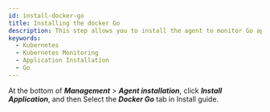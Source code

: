 ```yaml
---
id: install-docker-go
title: Installing the docker Go
description: This step allows you to install the agent to monitor Go applications in the container.
keywords:
  - Kubernetes
  - Kubernetes Monitoring
  - Application Installation
  - Go
---
```


At the bottom of **_Management_** > **_Agent installation_**, click **_Install Application_**, and then Select the **_Docker Go_** tab in Install guide.


<Dockergo />
